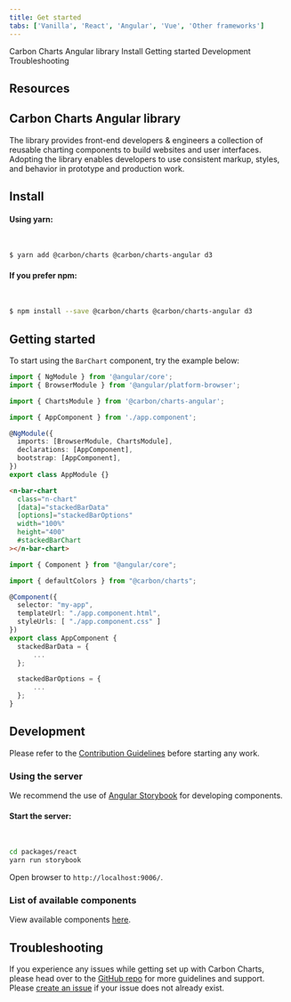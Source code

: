 ```yaml
---
title: Get started
tabs: ['Vanilla', 'React', 'Angular', 'Vue', 'Other frameworks']
---
```



<AnchorLinks>

<AnchorLink>Carbon Charts Angular library</AnchorLink>
<AnchorLink>Install</AnchorLink>
<AnchorLink>Getting started</AnchorLink>
<AnchorLink>Development</AnchorLink>
<AnchorLink>Troubleshooting</AnchorLink>

</AnchorLinks>

## Resources

<Row>
  <Column colMd={4} colLg={4} noGutterSm>
    <ResourceCard
      subTitle="Carbon Charts Angular"
      href="https://github.com/carbon-design-system/carbon-charts/tree/master/packages/angular">
      <MdxIcon name="github" />
    </ResourceCard>
  </Column>
</Row>

## Carbon Charts Angular library

The library provides front-end developers & engineers a collection of reusable charting components to build websites and user interfaces. Adopting the library enables developers to use consistent markup, styles, and behavior in prototype and production work.

## Install

#### Using yarn:

<br />

```bash
$ yarn add @carbon/charts @carbon/charts-angular d3
```

#### If you prefer npm:

<br />

```bash
$ npm install --save @carbon/charts @carbon/charts-angular d3
```

## Getting started

To start using the `BarChart` component, try the example below:

```ts path=app.module.ts
import { NgModule } from '@angular/core';
import { BrowserModule } from '@angular/platform-browser';

import { ChartsModule } from '@carbon/charts-angular';

import { AppComponent } from './app.component';

@NgModule({
  imports: [BrowserModule, ChartsModule],
  declarations: [AppComponent],
  bootstrap: [AppComponent],
})
export class AppModule {}
```

```html path=app.component.html
<n-bar-chart
  class="n-chart"
  [data]="stackedBarData"
  [options]="stackedBarOptions"
  width="100%"
  height="400"
  #stackedBarChart
></n-bar-chart>
```

```ts path=app.component.ts
import { Component } from "@angular/core";

import { defaultColors } from "@carbon/charts";

@Component({
  selector: "my-app",
  templateUrl: "./app.component.html",
  styleUrls: [ "./app.component.css" ]
})
export class AppComponent {
  stackedBarData = {
	  ...
  };

  stackedBarOptions = {
	  ...
  };
}
```

<DataOptionsSection />

## Development

Please refer to the [Contribution Guidelines](https://github.com/carbon-design-system/carbon-charts/blob/master/CONTRIBUTING.md) before starting any work.

### Using the server

We recommend the use of [Angular Storybook](https://github.com/storybookjs/storybook/tree/next/app/angular) for developing components.

#### Start the server:

<br />

```bash
cd packages/react
yarn run storybook
```

Open browser to `http://localhost:9006/`.

### List of available components

View available components [here](https://github.com/carbon-design-system/carbon-charts#component-status).

## Troubleshooting

If you experience any issues while getting set up with Carbon Charts, please head over to the [GitHub repo](https://github.com/carbon-design-system/carbon-charts) for more guidelines and support. Please [create an issue](https://github.com/carbon-design-system/carbon-charts/issues) if your issue does not already exist.
